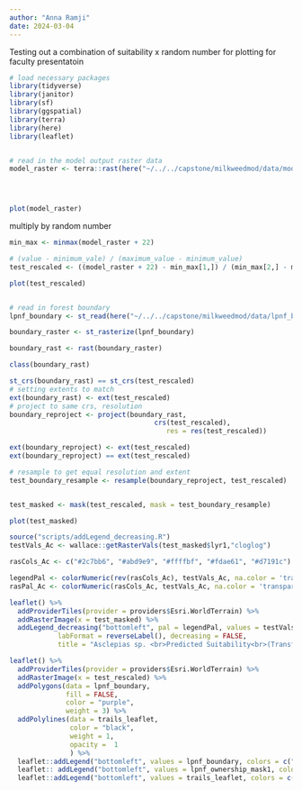```yaml
---
author: "Anna Ramji"
date: 2024-03-04
---
```



Testing out a combination of suitability x random number for plotting for faculty presentatoin

```r

# load necessary packages
library(tidyverse)
library(janitor)
library(sf)
library(ggspatial)
library(terra)
library(here)
library(leaflet)


# read in the model output raster data
model_raster <- terra::rast(here("~/../../capstone/milkweedmod/data/models/allpoints_bioclim_canopy_dem.tif"))





```



```r
plot(model_raster)
```

multiply by random number


```r

min_max <- minmax(model_raster + 22)

# (value - minimum_vale) / (maximum_value - minimum_value)
test_rescaled <- ((model_raster + 22) - min_max[1,]) / (min_max[2,] - min_max[1,])

plot(test_rescaled)



```


```r
# read in forest boundary
lpnf_boundary <- st_read(here("~/../../capstone/milkweedmod/data/lpnf_boundary_data/lpnf_boundary_buffered/lpnf_boundary_buffered.shp"))

boundary_raster <- st_rasterize(lpnf_boundary)

boundary_rast <- rast(boundary_raster)

class(boundary_rast)

st_crs(boundary_rast) == st_crs(test_rescaled)
# setting extents to match
ext(boundary_rast) <- ext(test_rescaled)
# project to same crs, resolution 
boundary_reproject <- project(boundary_rast,
                                    crs(test_rescaled),
                                       res = res(test_rescaled))

ext(boundary_reproject) <- ext(test_rescaled)
ext(boundary_reproject) == ext(test_rescaled)

# resample to get equal resolution and extent 
test_boundary_resample <- resample(boundary_reproject, test_rescaled)


test_masked <- mask(test_rescaled, mask = test_boundary_resample)

plot(test_masked)
```


```r
source("scripts/addLegend_decreasing.R")
testVals_Ac <- wallace::getRasterVals(test_masked$lyr1,"cloglog")

rasCols_Ac <- c("#2c7bb6", "#abd9e9", "#ffffbf", "#fdae61", "#d7191c")

legendPal <- colorNumeric(rev(rasCols_Ac), testVals_Ac, na.color = 'transparent')
rasPal_Ac <- colorNumeric(rasCols_Ac, testVals_Ac, na.color = 'transparent')

leaflet() %>% 
  addProviderTiles(provider = providers$Esri.WorldTerrain) %>% 
  addRasterImage(x = test_masked) %>% 
  addLegend_decreasing("bottomleft", pal = legendPal, values = testVals_Ac, layerId = "xfer",
            labFormat = reverseLabel(), decreasing = FALSE,
            title = "Asclepias sp. <br>Predicted Suitability<br>(Transferred)")


```



```r
leaflet() %>% 
  addProviderTiles(provider = providers$Esri.WorldTerrain) %>% 
  addRasterImage(x = test_rescaled) %>% 
  addPolygons(data = lpnf_boundary,
              fill = FALSE,
              color = "purple",
              weight = 3) %>% 
  addPolylines(data = trails_leaflet,
               color = "black",
               weight = 1,
               opacity =  1
               ) %>%
  leaflet::addLegend("bottomleft", values = lpnf_boundary, colors = c("purple"), labels = "LPNF Boundary", opacity = 1) %>%
  leaflet:: addLegend("bottomleft", values = lpnf_ownership_mask1, colors = c("darkgreen"), labels = "Public Land") %>%
  leaflet::addLegend("bottomleft", values = trails_leaflet, colors = c("black"), labels = "Trails and Roads", opacity = 1)

```

